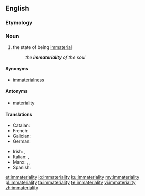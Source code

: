 ==English==

===Etymology===
{{prefix|in|materiality|lang=en}}

===Noun===
{{en-noun|~|immaterialities}}

# the state of being [[immaterial]]
#: ''the '''immateriality''' of the soul''

====Synonyms====
* [[immaterialness]]

====Antonyms====
* [[materiality]]

====Translations====
{{trans-top|the state of being immaterial}}
* Catalan: {{t|ca|immaterialitat|f}}
* French: {{t+|fr|immatérialité|f}}
* Galician: {{t+|gl|inmaterialidade|f}}
* German: {{t|de|Immaterialität|f}}
{{trans-mid}}
* Irish: {{t|ga|neamhthábhacht|f}}, {{t|ga|neamhábharthacht|f}}
* Italian: {{t|it|immaterialità|f}}, {{t|it|incorporeità|f}}
* Manx: {{t|gv|neuchorpoilid|m}}, {{t|gv|neuheihltys|m}}, {{t|gv|neuventynys|m}}
* Spanish: {{t|es|inmaterialidad|f}}
{{trans-bottom}}

[[et:immateriality]]
[[io:immateriality]]
[[ku:immateriality]]
[[my:immateriality]]
[[pl:immateriality]]
[[ta:immateriality]]
[[te:immateriality]]
[[vi:immateriality]]
[[zh:immateriality]]